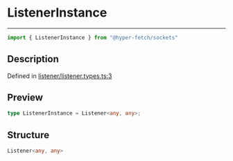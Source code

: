 

# ListenerInstance

<div class="api-docs__separator" data-reactroot="">

---

</div><div class="api-docs__import" data-reactroot="">

```ts
import { ListenerInstance } from "@hyper-fetch/sockets"
```

</div><div class="api-docs__section">

## Description

</div><div class="api-docs__description"><span class="api-docs__do-not-parse">



</span></div><p class="api-docs__definition">

Defined in [listener/listener.types.ts:3](https://github.com/BetterTyped/hyper-fetch/blob/993719ed/packages/sockets/src/listener/listener.types.ts#L3)

</p><div class="api-docs__section">

## Preview

</div><div class="api-docs__preview type single">

```ts
type ListenerInstance = Listener<any, any>;
```

</div><div class="api-docs__section">

## Structure

</div><div class="api-docs__returns">

```ts
Listener<any, any>
```

</div>